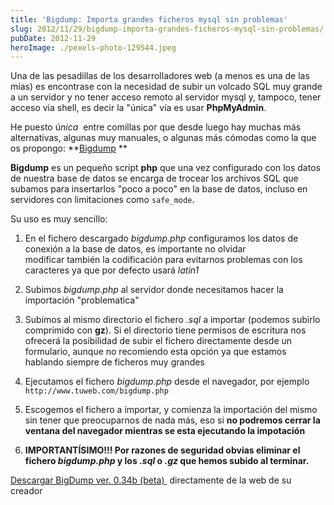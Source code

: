```yaml
---
title: 'Bigdump: Importa grandes ficheros mysql sin problemas'
slug: 2012/11/29/bigdump-importa-grandes-ficheros-mysql-sin-problemas/
pubDate: 2012-11-29
heroImage: ./pexels-photo-129544.jpeg
---
```


Una de las pesadillas de los desarrolladores web (a menos es una de las mías) es encontrase con la necesidad de subir un volcado SQL muy grande a un servidor y no tener acceso remoto al servidor mysql y, tampoco, tener acceso via shell, es decir la "única" vía es usar **PhpMyAdmin**.

He puesto ú*nica*  entre comillas por que desde luego hay muchas más alternativas, algunas muy manuales, o algunas más cómodas como la que os propongo: **[Bigdump](http://www.ozerov.de/bigdump/) **

**Bigdump** es un pequeño script **php** que una vez configurado con los datos de nuestra base de datos se encarga de trocear los archivos SQL que subamos para insertarlos "poco a poco" en la base de datos, incluso en servidores con limitaciones como `safe_mode`.

Su uso es muy sencillo:

1.  En el fichero descargado *bigdump.php* configuramos los datos de conexión a la base de datos, es importante no olvidar modificar también la codificación para evitarnos problemas con los caracteres ya que por defecto usará *latin1*

2.  Subimos _bigdump.php_ al servidor donde necesitamos hacer la importación "problematica"

3.  Subimos al mismo directorio el fichero _.sql_ a importar (podemos subirlo comprimido con **gz**). Si el directorio tiene permisos de escritura nos ofrecerá la posibilidad de subir el fichero directamente desde un formulario, aunque no recomiendo esta opción ya que estamos hablando siempre de ficheros muy grandes

4.  Ejecutamos el fichero _bigdump.php_ desde el navegador, por ejemplo `http://www.tuweb.com/bigdump.php`

5.  Escogemos el fichero a importar, y comienza la importación del mismo sin tener que preocuparnos de nada más, eso si **no podremos cerrar la ventana del navegador mientras se esta ejecutando la impotación**

6.  **IMPORTANTÍSIMO!!! Por razones de seguridad obvias eliminar el fichero *bigdump.php* y los *.sql* o *.gz* que hemos subido al terminar.**

[Descargar BigDump ver. 0.34b (beta) ](http://www.ozerov.de/bigdump.zip) directamente de la web de su creador
